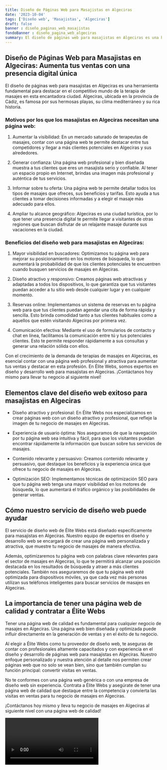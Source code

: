 ```yaml
---
title: Diseño de Páginas Web para Masajistas en Algeciras
date: '2023-10-04'
tags: ['Diseño web', 'Masajistas', 'Algeciras']
draft: false
banner : diseño_paginas_web_masajistas
fondoBanner : diseño_pagina_web_algeciras
summary: El diseño de páginas web para masajistas en Algeciras es una herramienta fundamental para destacar en el competitivo mundo de la terapia de masajes en esta encantadora ciudad. Algeciras, ubicada en la provincia de Cádiz, es famosa por sus hermosas playas, su clima mediterráneo y su rica historia.
---
```


## Diseño de Páginas Web para Masajistas en Algeciras: Aumenta tus ventas con una presencia digital única

El diseño de páginas web para masajistas en Algeciras es una herramienta fundamental para destacar en el competitivo mundo de la terapia de masajes en esta encantadora ciudad. Algeciras, ubicada en la provincia de Cádiz, es famosa por sus hermosas playas, su clima mediterráneo y su rica historia.

### Motivos por los que los masajistas en Algeciras necesitan una página web:

1. Aumentar la visibilidad: En un mercado saturado de terapeutas de masajes, contar con una página web te permite destacar entre tus competidores y llegar a más clientes potenciales en Algeciras y sus alrededores.

2. Generar confianza: Una página web profesional y bien diseñada muestra a tus clientes que eres un masajista serio y confiable. Al tener un espacio propio en Internet, brindas una imagen más profesional y auténtica de tus servicios.

3. Informar sobre tu oferta: Una página web te permite detallar todos los tipos de masajes que ofreces, sus beneficios y tarifas. Esto ayuda a tus clientes a tomar decisiones informadas y a elegir el masaje más adecuado para ellos.

4. Ampliar tu alcance geográfico: Algeciras es una ciudad turística, por lo que tener una presencia digital te permite llegar a visitantes de otras regiones que buscan disfrutar de un relajante masaje durante sus vacaciones en la ciudad.

### Beneficios del diseño web para masajistas en Algeciras:

1. Mayor visibilidad en buscadores: Optimizamos tu página web para mejorar su posicionamiento en los motores de búsqueda, lo que aumentará la probabilidad de que los clientes potenciales te encuentren cuando busquen servicios de masajes en Algeciras.

2. Diseño atractivo y responsivo: Creamos páginas web atractivas y adaptadas a todos los dispositivos, lo que garantiza que tus visitantes puedan acceder a tu sitio web desde cualquier lugar y en cualquier momento.

3. Reservas online: Implementamos un sistema de reservas en tu página web para que tus clientes puedan agendar una cita de forma rápida y sencilla. Esto brinda comodidad tanto a tus clientes habituales como a aquellos que estén visitando Algeciras por primera vez.

4. Comunicación efectiva: Mediante el uso de formularios de contacto y chat en línea, facilitamos la comunicación entre tú y tus potenciales clientes. Esto te permite responder rápidamente a sus consultas y generar una relación sólida con ellos.

Con el crecimiento de la demanda de terapias de masajes en Algeciras, es esencial contar con una página web profesional y atractiva para aumentar tus ventas y destacar en esta profesión. En Élite Webs, somos expertos en diseño y desarrollo web para masajistas en Algeciras. ¡Contáctanos hoy mismo para llevar tu negocio al siguiente nivel!

<GifSeo />

<Cta />

## Elementos clave del diseño web exitoso para masajistas en Algeciras

- Diseño atractivo y profesional: En Élite Webs nos especializamos en crear páginas web con un diseño atractivo y profesional, que refleje la imagen de tu negocio de masajes en Algeciras.

- Experiencia de usuario óptima: Nos aseguramos de que la navegación por tu página web sea intuitiva y fácil, para que los visitantes puedan encontrar rápidamente la información que buscan sobre tus servicios de masajes.

- Contenido relevante y persuasivo: Creamos contenido relevante y persuasivo, que destaque los beneficios y la experiencia única que ofrece tu negocio de masajes en Algeciras.

- Optimización SEO: Implementamos técnicas de optimización SEO para que tu página web tenga una mayor visibilidad en los motores de búsqueda, lo que aumentará el tráfico orgánico y las posibilidades de generar ventas.

## Cómo nuestro servicio de diseño web puede ayudar

El servicio de diseño web de Élite Webs está diseñado específicamente para masajistas en Algeciras. Nuestro equipo de expertos en diseño y desarrollo web se encargará de crear una página web personalizada y atractiva, que muestre tu negocio de masajes de manera efectiva.

Además, optimizaremos tu página web con palabras clave relevantes para el sector de masajes en Algeciras, lo que te permitirá alcanzar una posición destacada en los resultados de búsqueda y atraer a más clientes potenciales. También nos aseguraremos de que tu página web esté optimizada para dispositivos móviles, ya que cada vez más personas utilizan sus teléfonos inteligentes para buscar servicios de masajes en Algeciras.

## La importancia de tener una página web de calidad y contratar a Élite Webs

Tener una página web de calidad es fundamental para cualquier negocio de masajes en Algeciras. Una página web bien diseñada y optimizada puede influir directamente en la generación de ventas y en el éxito de tu negocio.

Al elegir a Élite Webs como tu proveedor de diseño web, te aseguras de contar con profesionales altamente capacitados y con experiencia en el diseño y desarrollo de páginas web para masajistas en Algeciras. Nuestro enfoque personalizado y nuestra atención al detalle nos permiten crear páginas web que no solo se vean bien, sino que también cumplan su función principal: convertir visitas en ventas.

No te conformes con una página web genérica o con una empresa de diseño web sin experiencia. Contrata a Élite Webs y asegúrate de tener una página web de calidad que destaque entre la competencia y convierta las visitas en ventas para tu negocio de masajes en Algeciras.

¡Contáctanos hoy mismo y lleva tu negocio de masajes en Algeciras al siguiente nivel con una página web de calidad!

<Video />

<CtaBot job='Masajistas' city='Algeciras'/>

<Gmaps query='Algeciras+españa+maps' />